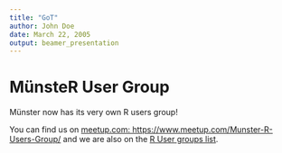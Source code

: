 ```yaml
---
title: "GoT"
author: John Doe
date: March 22, 2005
output: beamer_presentation
---
```


# MünsteR User Group

Münster now has its very own R users group!

You can find us on [meetup.com: https://www.meetup.com/Munster-R-Users-Group/](https://www.meetup.com/Munster-R-Users-Group/) and we are also on the [R User groups list](https://jumpingrivers.github.io/meetingsR/r-user-groups.html).

\begin{center}
\includegraphics[width=1\textwidth]{../R_user_group/r_user_group_logo.pdf}
\end{center}
